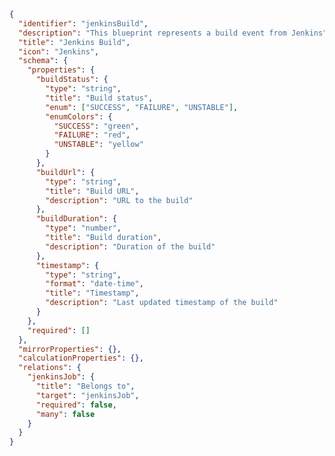 ```json showLineNumbers
{
  "identifier": "jenkinsBuild",
  "description": "This blueprint represents a build event from Jenkins",
  "title": "Jenkins Build",
  "icon": "Jenkins",
  "schema": {
    "properties": {
      "buildStatus": {
        "type": "string",
        "title": "Build status",
        "enum": ["SUCCESS", "FAILURE", "UNSTABLE"],
        "enumColors": {
          "SUCCESS": "green",
          "FAILURE": "red",
          "UNSTABLE": "yellow"
        }
      },
      "buildUrl": {
        "type": "string",
        "title": "Build URL",
        "description": "URL to the build"
      },
      "buildDuration": {
        "type": "number",
        "title": "Build duration",
        "description": "Duration of the build"
      },
      "timestamp": {
        "type": "string",
        "format": "date-time",
        "title": "Timestamp",
        "description": "Last updated timestamp of the build"
      }
    },
    "required": []
  },
  "mirrorProperties": {},
  "calculationProperties": {},
  "relations": {
    "jenkinsJob": {
      "title": "Belongs to",
      "target": "jenkinsJob",
      "required": false,
      "many": false
    }
  }
}
```
